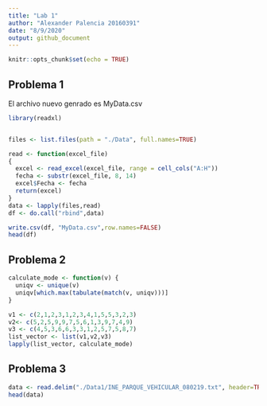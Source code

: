 ```yaml
---
title: "Lab 1"
author: "Alexander Palencia 20160391"
date: "8/9/2020"
output: github_document
---
```


```r
knitr::opts_chunk$set(echo = TRUE)
```

## Problema 1
El archivo nuevo genrado es MyData.csv

```r
library(readxl)


files <- list.files(path = "./Data", full.names=TRUE)

read <- function(excel_file)
{
  excel <- read_excel(excel_file, range = cell_cols("A:H"))
  fecha <- substr(excel_file, 8, 14)
  excel$Fecha <- fecha
  return(excel)
}
data <- lapply(files,read)
df <- do.call("rbind",data)

write.csv(df, "MyData.csv",row.names=FALSE)
head(df)
```


## Problema 2

```r

calculate_mode <- function(v) {
  uniqv <- unique(v)
  uniqv[which.max(tabulate(match(v, uniqv)))]
}

v1 <- c(2,1,2,3,1,2,3,4,1,5,5,3,2,3)
v2<- c(5,2,5,9,9,7,5,6,1,3,9,7,4,9)
v3 <- c(4,5,3,6,6,3,3,1,2,5,7,5,8,7)
list_vector <- list(v1,v2,v3)
lapply(list_vector, calculate_mode)
```


## Problema 3

```r
data <- read.delim("./Data1/INE_PARQUE_VEHICULAR_080219.txt", header=TRUE, sep="|")
head(data)
```
